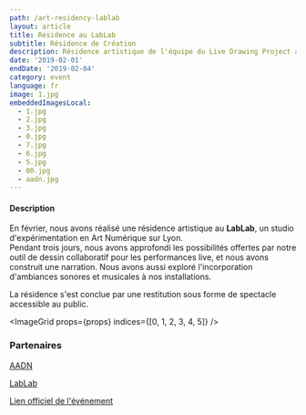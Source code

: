 ```yaml
---
path: /art-residency-lablab
layout: article
title: Résidence au LabLab
subtitle: Résidence de Création
description: Résidence artistique de l'équipe du Live Drawing Project au LabLab à Lyon en partenariat avec l'AADN
date: '2019-02-01'
endDate: '2019-02-04'
category: event
language: fr
image: 1.jpg
embeddedImagesLocal:
  - 1.jpg
  - 2.jpg
  - 3.jpg
  - 0.jpg
  - 7.jpg
  - 6.jpg
  - 5.jpg
  - 00.jpg
  - aadn.jpg
---
```


#### Description

En février, nous avons réalisé une résidence artistique au **LabLab**, un studio d'expérimentation en Art Numérique sur Lyon.  
Pendant trois jours, nous avons approfondi les possibilités offertes par notre outil de dessin collaboratif pour les performances live, et nous avons construit une narration.
Nous avons aussi exploré l'incorporation d'ambiances sonores et musicales à nos installations.

La résidence s'est conclue par une restitution sous forme de spectacle accessible au public.

<ImageGrid props={props} indices={[0, 1, 2, 3, 4, 5]} />

### Partenaires

[AADN](http://aadn.org/)

[LabLab](https://www.facebook.com/atelierlablab/)

[Lien officiel de l'événement](https://aadn.org/nos-residences/the-live-drawing-project-en-residence-au-lab-lab/)
